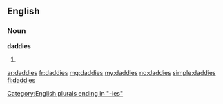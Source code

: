 ==English==

===Noun===
'''daddies'''

# {{plural of|daddy}}

[[Category:English plurals ending in "-ies"]]

[[ar:daddies]]
[[fr:daddies]]
[[mg:daddies]]
[[my:daddies]]
[[no:daddies]]
[[simple:daddies]]
[[fi:daddies]]